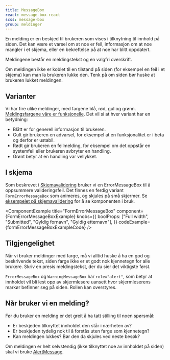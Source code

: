 ```yaml
---
title: MessageBox
react: message-box-react
scss: message-box
group: meldinger
---
```



<Ingress>
    En melding er en beskjed til brukeren som vises i tilknytning til innhold på siden. Det kan være et varsel om at noe
    er feil, informasjon om at noe mangler i et skjema, eller en bekreftelse på at noe har blitt oppdatert.
</Ingress>
<ComponentExample
    title="MessageBox"
    component={MessageBoxExample}
    knobs={{
        boolProps: ["Full width", "Dismissable"],
        choiceProps: [
            {
                name: "Variant",
                values: ["Info", "Success", "Warning", "Error"],
                defaultValue: 0,
            },
        ],
    }}
    codeExample={messageBoxExampleCode}
/>

Meldingene består en meldingstekst og en valgfri overskrift.

Om meldingen ikke er koblet til en tilstand på siden (for eksempel en feil i et skjema) kan man la brukeren lukke den. Tenk på om siden bør huske at brukeren lukket meldingen.

## Varianter

Vi har fire ulike meldinger, med fargene blå, rød, gul og grønn. [Meldingsfargene våre er funksjonelle](/profil/farger#meldingsfargene). Det vil si at hver variant har en betydning:

-   Blått er for generell informasjon til brukeren.
-   Gult gir brukeren en advarsel, for eksempel at en funksjonalitet er i beta og derfor er ustabil.
-   Rødt gir brukeren en feilmelding, for eksempel om det oppstår en systemfeil eller brukeren avbryter en handling.
-   Grønt betyr at en handling var vellykket.

## I skjema

Som beskrevet i [Skjemavalidering](/profil/skjemadesign#skjemavalidering) bruker vi en ErrorMessageBox til å oppsummere valideringsfeil. Det finnes en ferdig variant `FormErrorMessageBox` som animeres, og skjules på små skjermer. Se [eksempelet på skjemavalidering](/eksempler/skjemavalidering) for å se komponenten i bruk.

<ComponentExample
    title="FormErrorMessageBox"
    component={FormErrorMessageBoxExample}
    knobs={{
        boolProps: ["Full width", "Submitted", "Gyldig fornavn", "Gyldig etternavn"],
    }}
    codeExample={formErrorMessageBoxExampleCode}
/>

## Tilgjengelighet

Når vi bruker meldinger med farge, må vi alltid huske å ha en god og beskrivende tekst, siden farge ikke er et godt nok kjennetegn for alle brukere. Skriv en presis meldingstekst, der du sier det viktigste først.

`ErrorMessageBox` og `WarningMessageBox` har `role="alert"`, som betyr at innholdet vil bli lest opp av skjermlesere uansett hvor skjermleserens markør befinner seg på siden. Rollen kan overstyres.

## Når bruker vi en melding?

Før du bruker en melding er det greit å ha tatt stilling til noen spørsmål:

-   Er beskjeden tilknyttet innholdet den står i nærheten av?
-   Er beskjeden tydelig nok til å forstås uten farge som kjennetegn?
-   Kan meldingen lukkes? Bør den da skjules ved neste besøk?

Om meldingen er helt selvstendig (ikke tilknyttet noe av innholdet på siden) skal vi bruke [AlertMessage](/komponenter/alertmessage).

<Grid>
    <DoDontExample
        type="do"
        description="Vis meldingen i kontekst av innholdet"
        image="/assets/do-donts/alert-message-dont-1.png"
    />
</Grid>

